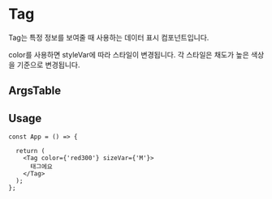 
<Meta of={TagStories} />

# Tag

Tag는 특정 정보를 보여줄 때 사용하는 데이터 표시 컴포넌트입니다.

color를 사용하면 styleVar에 따라 스타일이 변경됩니다. 각 스타일은 채도가 높은 색상을 기준으로 변경됩니다.

<Canvas of={TagStories.Playground} />


## ArgsTable

<ArgsTable of={Tag} />

## Usage

```tsx
const App = () => {

  return (
    <Tag color={'red300'} sizeVar={'M'}>
      태그에요
    </Tag>
  );
};
```
